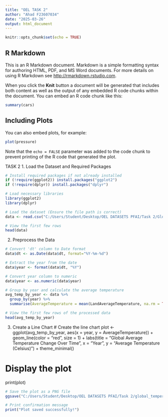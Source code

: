 ```yaml
---
title: "OEL TASK 2"
author: "Ahad F23607034"
date: "2025-03-26"
output: html_document
---
```


```r
knitr::opts_chunk$set(echo = TRUE)
```

## R Markdown

This is an R Markdown document. Markdown is a simple formatting syntax for authoring HTML, PDF, and MS Word documents. For more details on using R Markdown see <http://rmarkdown.rstudio.com>.

When you click the **Knit** button a document will be generated that includes both content as well as the output of any embedded R code chunks within the document. You can embed an R code chunk like this:

```r
summary(cars)
```

## Including Plots

You can also embed plots, for example:

```r
plot(pressure)
```

Note that the `echo = FALSE` parameter was added to the code chunk to prevent printing of the R code that generated the plot.

TASK 2
1. Load the Dataset and Required Packages
```r
# Install required packages if not already installed
if (!require(ggplot2)) install.packages("ggplot2")  
if (!require(dplyr)) install.packages("dplyr")    

# Load necessary libraries
library(ggplot2)
library(dplyr)

# Load the dataset (Ensure the file path is correct)
data <- read.csv("C:/Users/Student/Desktop/OEL DATASETS PFAI/Task 2/GlobalTemperatures.csv", stringsAsFactors = FALSE)

# View the first few rows
head(data)

```
2. Preprocess the Data
```r
# Convert 'dt' column to Date format
data$dt <- as.Date(data$dt, format="%Y-%m-%d")

# Extract the year from the date
data$year <- format(data$dt, "%Y")

# Convert year column to numeric
data$year <- as.numeric(data$year)

# Group by year and calculate the average temperature
avg_temp_by_year <- data %>%
  group_by(year) %>%
  summarise(AverageTemperature = mean(LandAverageTemperature, na.rm = TRUE))

# View the first few rows of the processed data
head(avg_temp_by_year)

```
3. Create a Line Chart
# Create the line chart
plot <- ggplot(avg_temp_by_year, aes(x = year, y = AverageTemperature)) +
  geom_line(color = "red", size = 1) +
  labs(title = "Global Average Temperature Change Over Time",
       x = "Year",
       y = "Average Temperature (Celsius)") +
  theme_minimal()

# Display the plot
print(plot)


```r
# Save the plot as a PNG file
ggsave("C:/Users/Student/Desktop/OEL DATASETS PFAI/Task 2/global_temperature_trend.png", plot, width = 8, height = 5)

# Print confirmation message
print("Plot saved successfully!")

```